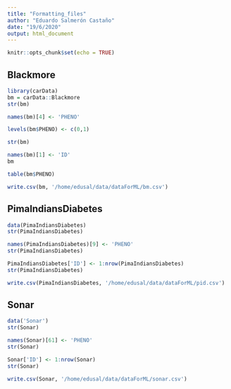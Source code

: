 ```yaml
---
title: "Formatting_files"
author: "Eduardo Salmerón Castaño"
date: "19/6/2020"
output: html_document
---
```


```r
knitr::opts_chunk$set(echo = TRUE)
```

## Blackmore

```r
library(carData)
bm = carData::Blackmore
str(bm)
```

```r
names(bm)[4] <- 'PHENO'

levels(bm$PHENO) <- c(0,1)

str(bm)
```

```r
names(bm)[1] <- 'ID'
bm
```


```r
table(bm$PHENO)
```


```r
write.csv(bm, '/home/edusal/data/dataForML/bm.csv')
```

## PimaIndiansDiabetes

```r
data(PimaIndiansDiabetes)
str(PimaIndiansDiabetes)
```


```r
names(PimaIndiansDiabetes)[9] <- 'PHENO'
str(PimaIndiansDiabetes)
```

```r
PimaIndiansDiabetes['ID'] <- 1:nrow(PimaIndiansDiabetes)
str(PimaIndiansDiabetes)
```

```r
write.csv(PimaIndiansDiabetes, '/home/edusal/data/dataForML/pid.csv')
```

## Sonar

```r
data('Sonar')
str(Sonar)
```

```r
names(Sonar)[61] <- 'PHENO'
str(Sonar)
```

```r
Sonar['ID'] <- 1:nrow(Sonar)
str(Sonar)
```

```r
write.csv(Sonar, '/home/edusal/data/dataForML/sonar.csv')
```
